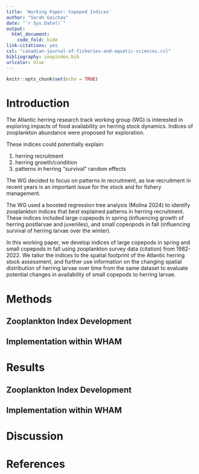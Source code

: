 ```yaml
---
title: 'Working Paper: Copepod Indices'
author: "Sarah Gaichas"
date: "`r Sys.Date()`"
output:
  html_document:
    code_fold: hide
link-citations: yes
csl: "canadian-journal-of-fisheries-and-aquatic-sciences.csl"
bibliography: zoopindex.bib
urlcolor: blue
---
```


```r
knitr::opts_chunk$set(echo = TRUE)
```

# Introduction

The Atlantic herring research track working group (WG) is interested in exploring impacts of food availability on herring stock dynamics. Indices of zooplankton abundance were proposed for exploration. 

These indices could potentially explain:

1.  herring recruitment 
1.  herring growth/condition 
1.  patterns in herring "survival" random effects  

The WG decided to focus on patterns in recruitment, as low recruitment in recent years is an important issue for the stock and for fishery management.

The WG used a boosted regression tree analysis (Molina 2024) to identify zooplankton indices that best explained patterns in herring recruitment.  These indices included large copepods in spring (influencing growth of herring postlarvae and juveniles), and small copeopods in fall (influencing survival of herring larvae over the winter).

In this working paper, we develop indices of large copepods in spring and small copepods in fall using zooplankton survey data (citation) from 1982-2022. We tailor the indices to the spatial footprint of the Atlantic herring stock assessment, and further use information on the changing spatial distribution of herring larvae over time from the same dataset to evaluate potential changes in availability of small copepods to herring larvae. 


# Methods

## Zooplankton Index Development

## Implementation within WHAM

# Results

## Zooplankton Index Development

## Implementation within WHAM


# Discussion

# References

